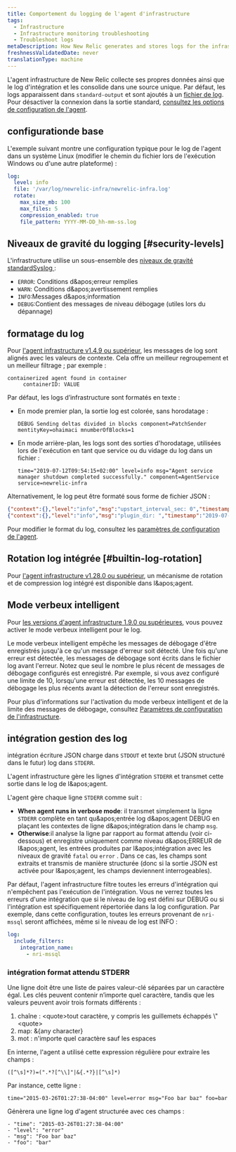 ```yaml
---
title: Comportement du logging de l'agent d'infrastructure
tags:
  - Infrastructure
  - Infrastructure monitoring troubleshooting
  - Troubleshoot logs
metaDescription: How New Relic generates and stores logs for the infrastructure agent.
freshnessValidatedDate: never
translationType: machine
---
```


L&apos;agent infrastructure de New Relic collecte ses propres données ainsi que le log d&apos;intégration et les consolide dans une source unique. Par défaut, les logs apparaissent dans `standard-output` et sont ajoutés à un [fichier de log](/docs/infrastructure/install-configure-infrastructure/configuration/infrastructure-configuration-settings#log-file). Pour désactiver la connexion dans la sortie standard, [consultez les options de configuration de l&apos;agent](/docs/infrastructure/install-infrastructure-agent/configuration/infrastructure-agent-configuration-settings/#stdout).

## configurationde base

L&apos;exemple suivant montre une configuration typique pour le log de l&apos;agent dans un système Linux (modifier le chemin du fichier lors de l&apos;exécution Windows ou d&apos;une autre plateforme) :

```yml
log:
  level: info
  file: '/var/log/newrelic-infra/newrelic-infra.log'
  rotate:
    max_size_mb: 100
    max_files: 5
    compression_enabled: true
    file_pattern: YYYY-MM-DD_hh-mm-ss.log
```

## Niveaux de gravité du logging [#security-levels]

L&apos;infrastructure utilise un sous-ensemble des [niveaux de gravité standard<DNT>Syslog</DNT> ](https://en.wikipedia.org/wiki/Syslog#Severity_level):

* `ERROR`: Conditions d&amp;apos;erreur remplies
* `WARN`: Conditions d&amp;apos;avertissement remplies
* `INFO`:Messages d&amp;apos;information
* `DEBUG`:Contient des messages de niveau débogage (utiles lors du dépannage)

## formatage du log

Pour [l&apos;agent infrastructure v1.4.9 ou supérieur](/docs/release-notes/infrastructure-release-notes/infrastructure-agent-release-notes), les messages de log sont alignés avec les valeurs de contexte. Cela offre un meilleur regroupement et un meilleur filtrage ; par exemple :

```
containerized agent found in container
     containerID: VALUE
```

Par défaut, les logs d’infrastructure sont formatés en texte :

* En mode premier plan, la sortie log est colorée, sans horodatage :

  ```
  DEBUG Sending deltas divided in blocks component=PatchSender mentityKey=ohaimaci mnumberOfBlocks=1
  ```

* En mode arrière-plan, les logs sont des sorties d&apos;horodatage, utilisées lors de l&apos;exécution en tant que service ou du vidage du log dans un fichier :

  ```
  time="2019-07-12T09:54:15+02:00" level=info msg="Agent service manager shutdown completed successfully." component=AgentService service=newrelic-infra
  ```

Alternativement, le log peut être formaté sous forme de fichier JSON :

```json
{"context":{},"level":"info","msg":"upstart_interval_sec: 0","timestamp":"2019-07-11T18:24:03+02:00"}
{"context":{},"level":"info","msg":"plugin_dir: ","timestamp":"2019-07-11T18:24:03+02:00"}
```

Pour modifier le format du log, consultez les [paramètres de configuration de l&apos;agent](/docs/infrastructure/install-infrastructure-agent/configuration/infrastructure-agent-configuration-settings/#log-format).

## Rotation log intégrée [#builtin-log-rotation]

Pour [l&apos;agent infrastructure v1.28.0 ou supérieur](/docs/release-notes/infrastructure-release-notes/infrastructure-agent-release-notes), un mécanisme de rotation et de compression log intégré est disponible dans l&amp;apos;agent.

## Mode verbeux intelligent

Pour [les versions d&apos;agent infrastructure 1.9.0 ou supérieures](/docs/release-notes/infrastructure-release-notes/infrastructure-agent-release-notes), vous pouvez activer le mode verbeux intelligent pour le log.

Le mode verbeux intelligent empêche les messages de débogage d&apos;être enregistrés jusqu&apos;à ce qu&apos;un message d&apos;erreur soit détecté. Une fois qu&apos;une erreur est détectée, les messages de débogage sont écrits dans le fichier log avant l&apos;erreur. Notez que seul le nombre le plus récent de messages de débogage configurés est enregistré. Par exemple, si vous avez configuré une limite de 10, lorsqu&apos;une erreur est détectée, les 10 messages de débogage les plus récents avant la détection de l&apos;erreur sont enregistrés.

Pour plus d&apos;informations sur l&apos;activation du mode verbeux intelligent et de la limite des messages de débogage, consultez [Paramètres de configuration de l&apos;infrastructure](/docs/infrastructure/install-infrastructure-agent/configuration/infrastructure-agent-configuration-settings/#logging-variables).

## intégration gestion des log

intégration écriture JSON charge dans `STDOUT` et texte brut (JSON structuré dans le futur) log dans `STDERR`.

L&apos;agent infrastructure gère les lignes d&apos;intégration `STDERR` et transmet cette sortie dans le log de l&amp;apos;agent.

L&apos;agent gère chaque ligne `STDERR` comme suit :

* <DNT>**When agent runs in verbose mode**</DNT>: il transmet simplement la ligne `STDERR` complète en tant qu&amp;apos;entrée log d&amp;apos;agent DEBUG en plaçant les contextes de ligne d&amp;apos;intégration dans le champ `msg`.
* <DNT>**Otherwise**</DNT>:il analyse la ligne par rapport au format attendu (voir ci-dessous) et enregistre uniquement comme niveau d&amp;apos;ERREUR de l&amp;apos;agent, les entrées produites par l&amp;apos;intégration avec les niveaux de gravité `fatal` ou `error` . Dans ce cas, les champs sont extraits et transmis de manière structurée (donc si la sortie JSON est activée pour l&amp;apos;agent, les champs deviennent interrogeables).

Par défaut, l&apos;agent infrastructure filtre toutes les erreurs d&apos;intégration qui n&apos;empêchent pas l&apos;exécution de l&apos;intégration. Vous ne verrez toutes les erreurs d&apos;une intégration que si le niveau de log est défini sur DEBUG ou si l&apos;intégration est spécifiquement répertoriée dans la log configuration. Par exemple, dans cette configuration, toutes les erreurs provenant de `nri-mssql` seront affichées, même si le niveau de log est INFO :

```yml
log:
  include_filters:
    integration_name:
      - nri-mssql
```

### intégration format attendu STDERR

Une ligne doit être une liste de paires valeur-clé séparées par un caractère égal. Les clés peuvent contenir n’importe quel caractère, tandis que les valeurs peuvent avoir trois formats différents :

1. chaîne : &lt;quote&gt;tout caractère, y compris les guillemets échappés \\&quot;&lt;quote&gt;
2. map: &amp;\{any character}
3. mot : n&apos;importe quel caractère sauf les espaces

En interne, l&apos;agent a utilisé cette expression régulière pour extraire les champs :

```regex
([^\s]*?)=(".*?[^\\]"|&{.*?}|[^\s]*)
```

Par instance, cette ligne :

```
time="2015-03-26T01:27:38-04:00" level=error msg="Foo bar baz" foo=bar
```

Génèrera une ligne log d&apos;agent structurée avec ces champs :

```
- "time": "2015-03-26T01:27:38-04:00"
- "level": "error"
- "msg": "Foo bar baz"
- "foo": "bar"
```